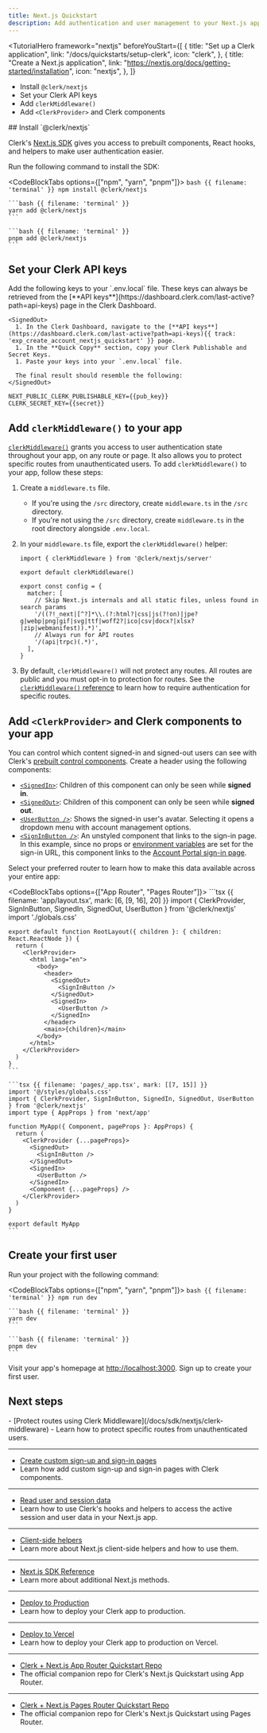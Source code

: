 ```yaml
---
title: Next.js Quickstart
description: Add authentication and user management to your Next.js app with Clerk.
---
```


<TutorialHero
  framework="nextjs"
  beforeYouStart={[
    {
      title: "Set up a Clerk application",
      link: "/docs/quickstarts/setup-clerk",
      icon: "clerk",
    },
    {
      title: "Create a Next.js application",
      link: "https://nextjs.org/docs/getting-started/installation",
      icon: "nextjs",
    },
  ]}
>
  - Install `@clerk/nextjs`
  - Set your Clerk API keys
  - Add `clerkMiddleware()`
  - Add `<ClerkProvider>` and Clerk components
</TutorialHero>

<Steps>
  ## Install `@clerk/nextjs`

  Clerk's [Next.js SDK](/docs/sdk/nextjs/methods) gives you access to prebuilt components, React hooks, and helpers to make user authentication easier.

  Run the following command to install the SDK:

  <CodeBlockTabs options={["npm", "yarn", "pnpm"]}>
    ```bash {{ filename: 'terminal' }}
    npm install @clerk/nextjs
    ```

    ```bash {{ filename: 'terminal' }}
    yarn add @clerk/nextjs
    ```

    ```bash {{ filename: 'terminal' }}
    pnpm add @clerk/nextjs
    ```
  </CodeBlockTabs>

  ## Set your Clerk API keys

  <If condition={experiment.enabled}>
    <ExperimentCreateAccountFromDocsQuickstart params={experiment} />
  </If>

  <If condition={!experiment.enabled}>
    <SignedIn>
      Add the following keys to your `.env.local` file. These keys can always be retrieved from the [**API keys**](https://dashboard.clerk.com/last-active?path=api-keys) page in the Clerk Dashboard.
    </SignedIn>

    <SignedOut>
      1. In the Clerk Dashboard, navigate to the [**API keys**](https://dashboard.clerk.com/last-active?path=api-keys){{ track: 'exp_create_account_nextjs_quickstart' }} page.
      1. In the **Quick Copy** section, copy your Clerk Publishable and Secret Keys.
      1. Paste your keys into your `.env.local` file.

      The final result should resemble the following:
    </SignedOut>
  </If>

  ```env {{ filename: '.env.local' }}
  NEXT_PUBLIC_CLERK_PUBLISHABLE_KEY={{pub_key}}
  CLERK_SECRET_KEY={{secret}}
  ```

  ## Add `clerkMiddleware()` to your app

  [`clerkMiddleware()`](/docs/references/nextjs/clerk-middleware#clerk-middleware) grants you access to user authentication state throughout your app, on any route or page. It also allows you to protect specific routes from unauthenticated users. To add `clerkMiddleware()` to your app, follow these steps:

  1. Create a `middleware.ts` file.
     - If you're using the `/src` directory, create `middleware.ts` in the `/src` directory.
     - If you're not using the `/src` directory, create `middleware.ts` in the root directory alongside `.env.local`.
  1. In your `middleware.ts` file, export the `clerkMiddleware()` helper:

     ```tsx {{ filename: 'middleware.ts' }}
     import { clerkMiddleware } from '@clerk/nextjs/server'

     export default clerkMiddleware()

     export const config = {
       matcher: [
         // Skip Next.js internals and all static files, unless found in search params
         '/((?!_next|[^?]*\\.(?:html?|css|js(?!on)|jpe?g|webp|png|gif|svg|ttf|woff2?|ico|csv|docx?|xlsx?|zip|webmanifest)).*)',
         // Always run for API routes
         '/(api|trpc)(.*)',
       ],
     }
     ```
  1. By default, `clerkMiddleware()` will not protect any routes. All routes are public and you must opt-in to protection for routes. See the [`clerkMiddleware()` reference](/docs/sdk/nextjs/clerk-middleware) to learn how to require authentication for specific routes.

  ## Add `<ClerkProvider>` and Clerk components to your app

  <Include src="_partials/clerk-provider" />

  You can control which content signed-in and signed-out users can see with Clerk's [prebuilt control components](/docs/components/overview#what-are-control-components). Create a header using the following components:

  - [`<SignedIn>`](/docs/components/control/signed-in): Children of this component can only be seen while **signed in**.
  - [`<SignedOut>`](/docs/components/control/signed-out): Children of this component can only be seen while **signed out**.
  - [`<UserButton />`](/docs/components/user/user-button): Shows the signed-in user's avatar. Selecting it opens a dropdown menu with account management options.
  - [`<SignInButton />`](/docs/components/unstyled/sign-in-button): An unstyled component that links to the sign-in page. In this example, since no props or [environment variables](/docs/deployments/clerk-environment-variables) are set for the sign-in URL, this component links to the [Account Portal sign-in page](/docs/customization/account-portal/overview#sign-in).

  Select your preferred router to learn how to make this data available across your entire app:

  <CodeBlockTabs options={["App Router", "Pages Router"]}>
    ```tsx {{ filename: 'app/layout.tsx', mark: [6, [9, 16], 20] }}
    import { ClerkProvider, SignInButton, SignedIn, SignedOut, UserButton } from '@clerk/nextjs'
    import './globals.css'

    export default function RootLayout({ children }: { children: React.ReactNode }) {
      return (
        <ClerkProvider>
          <html lang="en">
            <body>
              <header>
                <SignedOut>
                  <SignInButton />
                </SignedOut>
                <SignedIn>
                  <UserButton />
                </SignedIn>
              </header>
              <main>{children}</main>
            </body>
          </html>
        </ClerkProvider>
      )
    }
    ```

    ```tsx {{ filename: 'pages/_app.tsx', mark: [[7, 15]] }}
    import '@/styles/globals.css'
    import { ClerkProvider, SignInButton, SignedIn, SignedOut, UserButton } from '@clerk/nextjs'
    import type { AppProps } from 'next/app'

    function MyApp({ Component, pageProps }: AppProps) {
      return (
        <ClerkProvider {...pageProps}>
          <SignedOut>
            <SignInButton />
          </SignedOut>
          <SignedIn>
            <UserButton />
          </SignedIn>
          <Component {...pageProps} />
        </ClerkProvider>
      )
    }

    export default MyApp
    ```
  </CodeBlockTabs>

  ## Create your first user

  Run your project with the following command:

  <CodeBlockTabs options={["npm", "yarn", "pnpm"]}>
    ```bash {{ filename: 'terminal' }}
    npm run dev
    ```

    ```bash {{ filename: 'terminal' }}
    yarn dev
    ```

    ```bash {{ filename: 'terminal' }}
    pnpm dev
    ```
  </CodeBlockTabs>

  Visit your app's homepage at [http://localhost:3000](http://localhost:3000). Sign up to create your first user.
</Steps>

## Next steps

<Cards>
  - [Protect routes using Clerk Middleware](/docs/sdk/nextjs/clerk-middleware)
  - Learn how to protect specific routes from unauthenticated users.

  ---

  - [Create custom sign-up and sign-in pages](/docs/sdk/nextjs/custom-signup-signin-pages)
  - Learn how add custom sign-up and sign-in pages with Clerk components.

  ---

  - [Read user and session data](/docs/sdk/nextjs/read-session-data)
  - Learn how to use Clerk's hooks and helpers to access the active session and user data in your Next.js app.

  ---

  - [Client-side helpers](/docs/references/nextjs/overview#client-side-helpers)
  - Learn more about Next.js client-side helpers and how to use them.

  ---

  - [Next.js SDK Reference](/docs/sdk/nextjs/methods)
  - Learn more about additional Next.js methods.

  ---

  - [Deploy to Production](/docs/deployments/overview)
  - Learn how to deploy your Clerk app to production.

  ---

  - [Deploy to Vercel](/docs/deployments/deploy-to-vercel)
  - Learn how to deploy your Clerk app to production on Vercel.

  ---

  - [Clerk + Next.js App Router Quickstart Repo](https://github.com/clerk/clerk-nextjs-app-quickstart)
  - The official companion repo for Clerk's Next.js Quickstart using App Router.

  ---

  - [Clerk + Next.js Pages Router Quickstart Repo](https://github.com/clerk/clerk-nextjs-pages-quickstart)
  - The official companion repo for Clerk's Next.js Quickstart using Pages Router.
</Cards>
